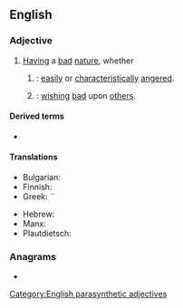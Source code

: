 ==English==

===Adjective===
{{en-adj|head=[[ill]]-[[natured]]}}

# [[having|Having]] a [[bad]] [[nature]], whether
## {{syn of|en|bad-tempered|nodot=a}}: [[easily]] or [[characteristically]] [[angered]].
## {{syn of|en|malevolent|nodot=a}}: [[wish]]ing [[bad]] upon [[other]]s.

====Derived terms====
* {{l|en|ill-naturedness}}

====Translations====
{{trans-top|characteristically angered}}
* Bulgarian: {{t+|bg|проклет}}
* Finnish: {{t|fi|pahaluontoinen}}
* Greek: ¨{{t+|el|αναποδιάρης}}
{{trans-mid}}
* Hebrew: {{t|he|hauā}}
* Manx: {{t|gv|neuchenjal}}
* Plautdietsch: {{t|pdt|booshauft}}
{{trans-bottom}}

===Anagrams===
* {{anagrams|en|a=adeillnrtu|laternulid|untrialled}}

[[Category:English parasynthetic adjectives]]